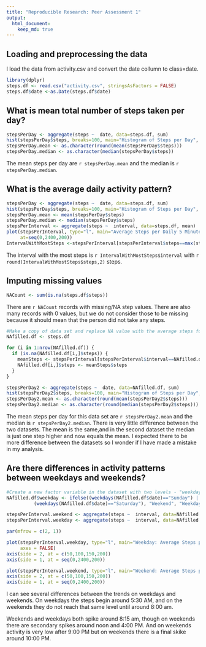 ```yaml
---
title: "Reproducible Research: Peer Assessment 1"
output: 
  html_document:
    keep_md: true
---
```



## Loading and preprocessing the data
I load the data from activity.csv and convert the date collumn to class=date.
``` r

library(dplyr)
steps.df <- read.csv("activity.csv", stringsAsFactors = FALSE)
steps.df$date <-as.Date(steps.df$date)
```

## What is mean total number of steps taken per day?
``` r

stepsPerDay <- aggregate(steps ~  date, data=steps.df, sum)
hist(stepsPerDay$steps, breaks=100, main="Histogram of Steps per Day", xlab = "", ylim=range(0:5))
stepsPerDay.mean <- as.character(round(mean(stepsPerDay$steps)))
stepsPerDay.median <- as.character(median(stepsPerDay$steps))
```
The mean steps per day are `r stepsPerDay.mean` and the median is `r stepsPerDay.median`.

## What is the average daily activity pattern?
``` r

stepsPerDay <- aggregate(steps ~  date, data=steps.df, sum)
hist(stepsPerDay$steps, breaks=100, main="Histogram of Steps per Day", xlab = "", ylim=range(0:5))
stepsPerDay.mean <- mean(stepsPerDay$steps)
stepsPerDay.median <- median(stepsPerDay$steps)
stepsPerInterval <- aggregate(steps ~  interval, data=steps.df, mean)
plot(stepsPerInterval, type="l", main="Average Steps per Daily 5 Minute Time Interval", 
     at=seq(0,2400,200))
IntervalWithMostSteps <-stepsPerInterval[stepsPerInterval$steps==max(stepsPerInterval$steps),]
```
The interval with the most steps is `r IntervalWithMostSteps$interval` with `r round(IntervalWithMostSteps$steps,2)` steps.

## Imputing missing values
``` r
NACount <- sum(is.na(steps.df$steps))
```
There are `r NACount` records with missing/NA step values.
There are also many records with 0 values, but we do not consider those to be missing because it should mean that the person did not take any steps.

``` r
#Make a copy of data set and replace NA value with the average steps for that intval
NAfilled.df <- steps.df

for (i in 1:nrow(NAfilled.df)) {
  if (is.na(NAfilled.df[i,]$steps)) {
    meanSteps <- stepsPerInterval[stepsPerInterval$interval==NAfilled.df[i,]$interval,]
    NAfilled.df[i,]$steps <- meanSteps$steps
  }
}

stepsPerDay2 <- aggregate(steps ~  date, data=NAfilled.df, sum)
hist(stepsPerDay2$steps, breaks=100, main="Histogram of Steps per Day", xlab = "", ylim=range(0:5))
stepsPerDay2.mean <- as.character(round(mean(stepsPerDay2$steps)))
stepsPerDay2.median <- as.character(round(median(stepsPerDay2$steps)))

```
The mean steps per day for this data set are `r stepsPerDay2.mean` and the median is `r stepsPerDay2.median`. There is very little difference between the two datasets. The mean is the same,and in the second dataset the median is just one step higher and now equals the mean. I expected there to be more difference between the datasets so I wonder if I have made a mistake in my analysis. 

## Are there differences in activity patterns between weekdays and weekends?
``` r
#Create a new factor variable in the dataset with two levels - "weekday" and "weekend" indicating whether a given date is a weekday or weekend day.
NAfilled.df$weekday <- ifelse((weekdays(NAfilled.df$date)=="Sunday") | 
          (weekdays(NAfilled.df$date)=="Saturday"), "Weekend", "Weekday")

stepsPerInterval.weekend <- aggregate(steps ~  interval, data=NAfilled.df[NAfilled.df$weekday=="Weekend",], mean)
stepsPerInterval.weekday <- aggregate(steps ~  interval, data=NAfilled.df[NAfilled.df$weekday=="Weekday",], mean)

par(mfrow = c(2, 1))

plot(stepsPerInterval.weekday, type="l", main="Weekday: Average Steps per Daily 5 Minute Time Interval", 
     axes = FALSE)
axis(side = 2, at = c(50,100,150,200))
axis(side = 1, at = seq(0,2400,200))

plot(stepsPerInterval.weekend, type="l", main="Weekend: Average Steps per Daily 5 Minute Time Interval", axes = FALSE)
axis(side = 2, at = c(50,100,150,200))
axis(side = 1, at = seq(0,2400,200))

```
I can see several differences between the trends on weekdays and weekends. On weekdays the steps begin around 5:30 AM, and on the weekends they do not reach that same level until around 8:00 am. 

Weekends and weekdays both spike around 8:15 am, though on weekends there are secondary spikes around noon and 4:00 PM. And on weekends activity is very low after 9:00 PM but on weekends there is a final skike around 10:00 PM.
